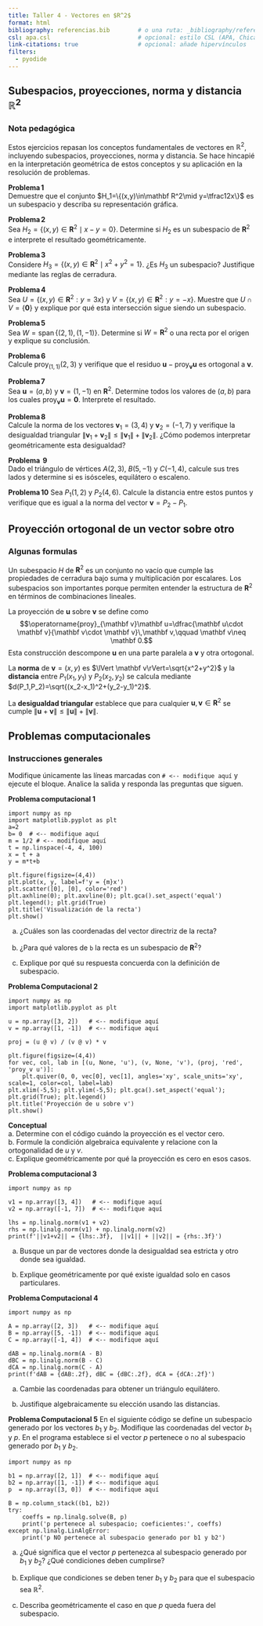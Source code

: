 ```yaml
---
title: Taller 4 - Vectores en $R^2$
format: html
bibliography: referencias.bib        # o una ruta: _bibliography/referencias.bib
csl: apa.csl                         # opcional: estilo CSL (APA, Chicago, etc.)
link-citations: true                 # opcional: añade hipervínculos
filters:
  - pyodide
---
```






## Subespacios, proyecciones, norma y distancia $\mathbb{R}^2$


### Nota pedagógica

Estos ejercicios repasan los conceptos fundamentales de vectores en $\mathbb{R}^2$, incluyendo subespacios, proyecciones, norma y distancia. Se hace hincapié en la interpretación geométrica de estos conceptos y su aplicación en la resolución de problemas.

**Problema 1**  
Demuestre que el conjunto $H_1=\{(x,y)\in\mathbf R^2\mid y=\tfrac12x\}$ es un subespacio y describa su representación gráfica.  


**Problema 2**  
Sea $H_2=\{(x,y)\in\mathbf R^2\mid x-y=0\}$. Determine si $H_2$ es un subespacio de $\mathbf R^2$ e interprete el resultado geométricamente. 

**Problema 3**  
Considere $H_3=\{(x,y)\in\mathbf R^2\mid x^2+y^2=1\}$. ¿Es $H_3$ un subespacio? Justifique mediante las reglas de cerradura.  

**Problema 4**  
Sea $U=\{(x,y)\in\mathbf R^2 : y=3x\}$ y $V=\{(x,y)\in\mathbf R^2 : y=-x\}$. Muestre que $U\cap V=\{\mathbf 0\}$ y explique por qué esta intersección sigue siendo un subespacio.  


**Problema 5**  
Sea $W=\operatorname{span}\{(2,1),(1,-1)\}$. Determine si $W=\mathbf R^2$ o una recta por el origen y explique su conclusión.  





**Problema 6**  
Calcule $\operatorname{proy}_{(1,1)}(2,3)$ y verifique que el residuo $\mathbf u-\operatorname{proy}_{\mathbf v}\mathbf u$ es ortogonal a $\mathbf v$.  

**Problema 7**  
Sea $\mathbf u=(a,b)$ y $\mathbf v=(1,-1)$ en $\mathbf R^2$. Determine todos los valores de $(a,b)$ para los cuales $\operatorname{proy}_{\mathbf v}\mathbf u=\mathbf 0$. Interprete el resultado.  







**Problema 8**  
Calcule la norma de los vectores $\mathbf v_1=(3,4)$ y $\mathbf v_2=(-1,7)$ y verifique la desigualdad triangular $\lVert \mathbf v_1+\mathbf v_2\rVert\le\lVert \mathbf v_1\rVert+\lVert \mathbf v_2\rVert$.  ¿Cómo podemos interpretar geométricamente esta desigualdad?


**Problema  9**  
Dado el triángulo de vértices $A(2,3)$, $B(5,-1)$ y $C(-1,4)$, calcule sus tres lados y determine si es isósceles, equilátero o escaleno.  

**Problema 10**
Sea $P_1(1,2)$ y $P_2(4,6)$. Calcule la distancia entre estos puntos y verifique que es igual a la norma del vector $\mathbf v=P_2-P_1$.




## Proyección ortogonal de un vector sobre otro

### Algunas formulas 

Un subespacio $H$ de $\mathbf R^2$ es un conjunto no vacío que cumple las propiedades de cerradura bajo suma y multiplicación por escalares. Los subespacios son importantes porque permiten entender la estructura de $\mathbf R^2$ en términos de combinaciones lineales.

La proyección de $\mathbf u$ sobre $\mathbf v$ se define como
$$\operatorname{proy}_{\mathbf v}\mathbf u=\dfrac{\mathbf u\cdot \mathbf v}{\mathbf v\cdot \mathbf v}\,\mathbf v,\qquad \mathbf v\neq \mathbf 0.$$
Esta construcción descompone $\mathbf u$ en una parte paralela a $\mathbf v$ y otra ortogonal.

La **norma** de $\mathbf v=(x,y)$ es $\lVert \mathbf v\rVert=\sqrt{x^2+y^2}$ y la **distancia** entre $P_1(x_1,y_1)$ y $P_2(x_2,y_2)$ se calcula mediante $d(P_1,P_2)=\sqrt{(x_2-x_1)^2+(y_2-y_1)^2}$. 

La **desigualdad triangular** establece que para cualquier $\mathbf u,\mathbf v\in\mathbf R^2$ se cumple $\lVert \mathbf u+\mathbf v\rVert\leq \lVert \mathbf u\rVert+\lVert \mathbf v\rVert$.


## Problemas computacionales

### Instrucciones generales
Modifique únicamente las líneas marcadas con `# <-- modifique aquí` y ejecute el bloque. Analice la salida y responda las preguntas que siguen.

**Problema computacional 1**


```pyodide-python
import numpy as np
import matplotlib.pyplot as plt
a=2
b= 0  # <-- modifique aquí
m = 1/2 # <-- modifique aquí
t = np.linspace(-4, 4, 100)
x = t + a
y = m*t+b

plt.figure(figsize=(4,4))
plt.plot(x, y, label=f'y = {m}x')
plt.scatter([0], [0], color='red')
plt.axhline(0); plt.axvline(0); plt.gca().set_aspect('equal')
plt.legend(); plt.grid(True)
plt.title('Visualización de la recta')
plt.show()
```

 
a. ¿Cuáles son las coordenadas del vector directriz de la recta?

b. ¿Para qué valores de `b` la recta es un subespacio de $\mathbf R^2$?  

c. Explique por qué su respuesta concuerda con la definición de subespacio.  


**Problema Computacional 2**


```pyodide-python
import numpy as np
import matplotlib.pyplot as plt

u = np.array([3, 2])   # <-- modifique aquí
v = np.array([1, -1])  # <-- modifique aquí

proj = (u @ v) / (v @ v) * v

plt.figure(figsize=(4,4))
for vec, col, lab in [(u, None, 'u'), (v, None, 'v'), (proj, 'red', 'proy_v u')]:
    plt.quiver(0, 0, vec[0], vec[1], angles='xy', scale_units='xy', scale=1, color=col, label=lab)
plt.xlim(-5,5); plt.ylim(-5,5); plt.gca().set_aspect('equal'); plt.grid(True); plt.legend()
plt.title('Proyección de u sobre v')
plt.show()
```

**Conceptual**  
a. Determine con el código cuándo la proyección es el vector cero.  
b. Formule la condición algebraica equivalente y relacione con la ortogonalidad de $u$ y $v$.  
c. Explique geométricamente por qué la proyección es cero en esos casos.

**Problema computacional 3**


```pyodide-python
import numpy as np

v1 = np.array([3, 4])   # <-- modifique aquí
v2 = np.array([-1, 7])  # <-- modifique aquí

lhs = np.linalg.norm(v1 + v2)
rhs = np.linalg.norm(v1) + np.linalg.norm(v2)
print(f'||v1+v2|| = {lhs:.3f},  ||v1|| + ||v2|| = {rhs:.3f}')
```


a. Busque un par de vectores donde la desigualdad sea estricta y otro donde sea igualdad.  

b. Explique geométricamente por qué existe igualdad solo en casos particulares.  


**Problema Computacional 4**


```pyodide-python
import numpy as np

A = np.array([2, 3])   # <-- modifique aquí
B = np.array([5, -1])  # <-- modifique aquí
C = np.array([-1, 4])  # <-- modifique aquí

dAB = np.linalg.norm(A - B)
dBC = np.linalg.norm(B - C)
dCA = np.linalg.norm(C - A)
print(f'dAB = {dAB:.2f}, dBC = {dBC:.2f}, dCA = {dCA:.2f}')
```

  
a. Cambie las coordenadas para obtener un triángulo equilátero.  

b. Justifique algebraicamente su elección usando las distancias.  


**Problema Computacional 5**
En el siguiente código se define un subespacio generado por los vectores $b_1$ y $b_2$. Modifique las coordenadas del vector $b_1$ y $p$. En el programa establece si el vector $p$ pertenece o no al subespacio generado por $b_1$ y $b_2$.

```pyodide-python
import numpy as np

b1 = np.array([2, 1])  # <-- modifique aquí
b2 = np.array([1, -1]) # <-- modifique aquí
p  = np.array([3, 0])  # <-- modifique aquí

B = np.column_stack((b1, b2))
try:
    coeffs = np.linalg.solve(B, p)
    print('p pertenece al subespacio; coeficientes:', coeffs)
except np.linalg.LinAlgError:
    print('p NO pertenece al subespacio generado por b1 y b2')
```

 
a. ¿Qué significa que el vector $p$ pertenezca al subespacio generado por $b_1$ y $b_2$? ¿Qué condiciones deben cumplirse?

b. Explique que condiciones se deben tener $b_1$ y $b_2$ para que el subespacio sea $\mathbb{R}^2$.

c. Describa geométricamente el caso en que $p$ queda fuera del subespacio.  


